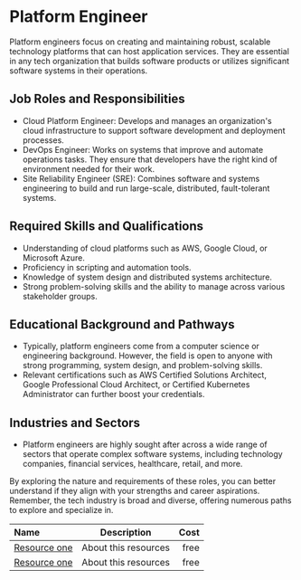 # Platform Engineer

Platform engineers focus on creating and maintaining robust, scalable technology platforms that can host application services. They are essential in any tech organization that builds software products or utilizes significant software systems in their operations.

## Job Roles and Responsibilities

- Cloud Platform Engineer: Develops and manages an organization's cloud infrastructure to support software development and deployment processes.
- DevOps Engineer: Works on systems that improve and automate operations tasks. They ensure that developers have the right kind of environment needed for their work.
- Site Reliability Engineer (SRE): Combines software and systems engineering to build and run large-scale, distributed, fault-tolerant systems.

## Required Skills and Qualifications

- Understanding of cloud platforms such as AWS, Google Cloud, or Microsoft Azure.
- Proficiency in scripting and automation tools.
- Knowledge of system design and distributed systems architecture.
- Strong problem-solving skills and the ability to manage across various stakeholder groups.

## Educational Background and Pathways

- Typically, platform engineers come from a computer science or engineering background. However, the field is open to anyone with strong programming, system design, and problem-solving skills.
- Relevant certifications such as AWS Certified Solutions Architect, Google Professional Cloud Architect, or Certified Kubernetes Administrator can further boost your credentials.

## Industries and Sectors

- Platform engineers are highly sought after across a wide range of sectors that operate complex software systems, including technology companies, financial services, healthcare, retail, and more.

By exploring the nature and requirements of these roles, you can better understand if they align with your strengths and career aspirations. Remember, the tech industry is broad and diverse, offering numerous paths to explore and specialize in.

| Name                                 |     Description      | Cost |
| :----------------------------------- | :------------------: | ---: |
| [Resource one](https://example.com/) | About this resources | free |
| [Resource one](https://example.com/) | About this resources | free |
